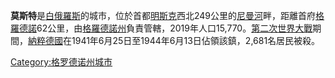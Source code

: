 '''莫斯特'''是[[白俄羅斯|白俄羅斯]]的城市，位於首都[[明斯克|明斯克]]西北249公里的[[尼曼河|尼曼河]]畔，距離首府[[格羅德諾|格羅德諾]]62公里，由[[格羅德諾州|格羅德諾州]]負責管轄，2019年人口15,770。[[第二次世界大戰|第二次世界大戰]]期間，[[納粹德國|納粹德國]]在1941年6月25日至1944年6月13日佔領該鎮，2,681名居民被殺。

{{Grodno Region}}

[[Category:格罗德诺州城市|Category:格罗德诺州城市]]

{{Belarus-geo-stub}}